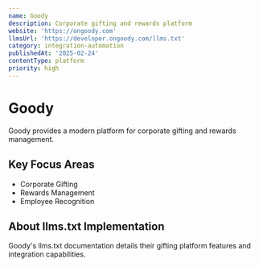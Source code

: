```yaml
---
name: Goody
description: Corporate gifting and rewards platform
website: 'https://ongoody.com'
llmsUrl: 'https://developer.ongoody.com/llms.txt'
category: integration-automation
publishedAt: '2025-02-24'
contentType: platform
priority: high
---
```


# Goody

Goody provides a modern platform for corporate gifting and rewards management.

## Key Focus Areas

- Corporate Gifting
- Rewards Management
- Employee Recognition

## About llms.txt Implementation

Goody's llms.txt documentation details their gifting platform features and integration capabilities.
